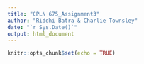 ```yaml
---
title: "CPLN 675_Assignment3"
author: "Riddhi Batra & Charlie Townsley"
date: "`r Sys.Date()`"
output: html_document
---
```


```r
knitr::opts_chunk$set(echo = TRUE)
```

